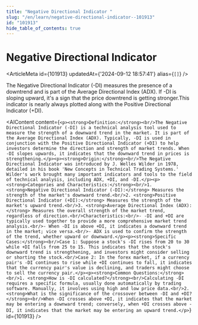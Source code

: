 ```yaml
---
title: "Negative Directional Indicator "
slug: "/en/learn/negative-directional-indicator--101913"
id: "101913"
hide_table_of_contents: true
---
```



# Negative Directional Indicator 

<ArticleMeta id={101913} updatedAt={'2024-09-12 18:57:41'} alias={`[]`} />
<div className='border-solid border-b border-t-0 my-4 border-[var(--ifm-color-gray-300)]' />

The Negative Directional Indicator (-DI) measures the presence of a downtrend and is part of the Average Directional Index (ADX). If -DI is sloping upward, it's a sign that the price downtrend is getting stronger.This indicator is nearly always plotted along with the Positive Directional Indicator (+DI).

<AIContent content={`<p><strong>Definition:</strong><br/>The Negative Directional Indicator (-DI) is a technical analysis tool used to measure the strength of a downward trend in the market. It is part of the Average Directional Index (ADX). Typically, -DI is used in conjunction with the Positive Directional Indicator (+DI) to help investors determine the direction and strength of market trends. When -DI slopes upwards, it indicates that the downward trend in prices is strengthening.</p><p><strong>Origin:</strong><br/>The Negative Directional Indicator was introduced by J. Welles Wilder in 1978, detailed in his book 'New Concepts in Technical Trading Systems.' Wilder's work brought many important indicators and tools to the field of technical analysis, including ADX, +DI, and -DI.</p><p><strong>Categories and Characteristics:</strong><br/>1. <strong>Negative Directional Indicator (-DI):</strong> Measures the strength of the market's downward trend.<br/>2. <strong>Positive Directional Indicator (+DI):</strong> Measures the strength of the market's upward trend.<br/>3. <strong>Average Directional Index (ADX):</strong> Measures the overall strength of the market trend, regardless of direction.<br/>Characteristics:<br/>- -DI and +DI are typically used together to provide a more comprehensive market trend analysis.<br/>- When -DI is above +DI, it indicates a downward trend in the market; vice versa.<br/>- ADX is used to confirm the strength of the trend, whether upward or downward.</p><p><strong>Specific Cases:</strong><br/>Case 1: Suppose a stock's -DI rises from 20 to 30 while +DI falls from 25 to 15. This indicates that the stock's downward trend is strengthening, and investors might consider selling or shorting the stock.<br/>Case 2: In the forex market, if a currency pair's -DI continues to rise while +DI continues to fall, it indicates that the currency pair's value is declining, and traders might choose to sell the currency pair.</p><p><strong>Common Questions:</strong><br/>1. <strong>How is -DI calculated?</strong><br/>Calculating -DI requires a specific formula, usually done automatically by trading software. Manually, it involves using high and low price data.<br/>2. <strong>What is the significance of the crossover between -DI and +DI?</strong><br/>When -DI crosses above +DI, it indicates that the market may be entering a downward trend; conversely, when +DI crosses above -DI, it indicates that the market may be entering an upward trend.</p>`} id={101913} />
